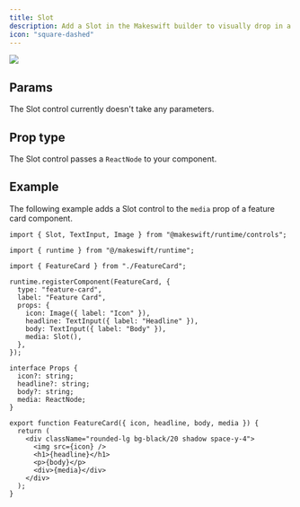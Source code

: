 ```yaml
---
title: Slot
description: Add a Slot in the Makeswift builder to visually drop in a `ReactNode`.
icon: "square-dashed"
---
```


<Frame type="glass" caption="A slot inside of a Feature Card component">
  <img src="/images/slot-control.png" />
</Frame>

## Params

The Slot control currently doesn't take any parameters.

## Prop type

The Slot control passes a `ReactNode` to your component.

## Example

The following example adds a Slot control to the `media` prop of a feature card component.

<CodeGroup>

```tsx FeatureCard.makeswift.ts
import { Slot, TextInput, Image } from "@makeswift/runtime/controls";

import { runtime } from "@/makeswift/runtime";

import { FeatureCard } from "./FeatureCard";

runtime.registerComponent(FeatureCard, {
  type: "feature-card",
  label: "Feature Card",
  props: {
    icon: Image({ label: "Icon" }),
    headline: TextInput({ label: "Headline" }),
    body: TextInput({ label: "Body" }),
    media: Slot(),
  },
});
```

```tsx FeatureCard.tsx
interface Props {
  icon?: string;
  headline?: string;
  body?: string;
  media: ReactNode;
}

export function FeatureCard({ icon, headline, body, media }) {
  return (
    <div className="rounded-lg bg-black/20 shadow space-y-4">
      <img src={icon} />
      <h1>{headline}</h1>
      <p>{body}</p>
      <div>{media}</div>
    </div>
  );
}
```

</CodeGroup>


<NamingConventions />
